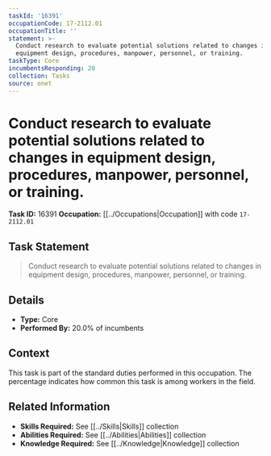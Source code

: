 ```yaml
---
taskId: '16391'
occupationCode: 17-2112.01
occupationTitle: ''
statement: >-
  Conduct research to evaluate potential solutions related to changes in
  equipment design, procedures, manpower, personnel, or training.
taskType: Core
incumbentsResponding: 20
collection: Tasks
source: onet
---
```

# Conduct research to evaluate potential solutions related to changes in equipment design, procedures, manpower, personnel, or training.

**Task ID:** 16391
**Occupation:** [[../Occupations|Occupation]] with code `17-2112.01`

## Task Statement

> Conduct research to evaluate potential solutions related to changes in equipment design, procedures, manpower, personnel, or training.

## Details

- **Type:** Core
- **Performed By:** 20.0% of incumbents

## Context

This task is part of the standard duties performed in this occupation. The percentage indicates how common this task is among workers in the field.

## Related Information

- **Skills Required:** See [[../Skills|Skills]] collection
- **Abilities Required:** See [[../Abilities|Abilities]] collection
- **Knowledge Required:** See [[../Knowledge|Knowledge]] collection
